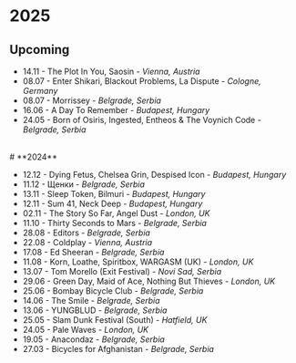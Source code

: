 # **2025**

## **Upcoming**
- 14.11 - The Plot In You, Saosin - *Vienna, Austria*
- 08.07 - Enter Shikari, Blackout Problems, La Dispute - *Cologne, Germany*
- 08.07 - Morrissey - *Belgrade, Serbia*
- 16.06 - A Day To Remember - *Budapest, Hungary*
- 24.05 - Born of Osiris, Ingested, Entheos & The Voynich Code - *Belgrade, Serbia*

<br />
# **2024** 

- 12.12 - Dying Fetus, Chelsea Grin, Despised Icon - *Budapest, Hungary*
- 11.12 - Щенки - *Belgrade, Serbia*
- 13.11 - Sleep Token, Bilmuri - *Budapest, Hungary*
- 12.11 - Sum 41, Neck Deep - *Budapest, Hungary*
- 02.11 - The Story So Far, Angel Dust - *London, UK*
- 11.10 - Thirty Seconds to Mars - *Belgrade, Serbia*
- 28.08 - Editors - *Belgrade, Serbia*
- 22.08 - Coldplay - *Vienna, Austria*
- 17.08 - Ed Sheeran - *Belgrade, Serbia*
- 11.08 - Korn, Loathe, Spiritbox, WARGASM (UK) - *London, UK*
- 13.07 - Tom Morello (Exit Festival) - *Novi Sad, Serbia*
- 29.06 - Green Day, Maid of Ace, Nothing But Thieves -  *London, UK*
- 25.06 - Bombay Bicycle Club - *Belgrade, Serbia*
- 14.06 - The Smile - *Belgrade, Serbia*
- 13.06 - YUNGBLUD - *Belgrade, Serbia*
- 25.05 - Slam Dunk Festival (South) - *Hatfield, UK*
- 24.05 - Pale Waves - *London, UK*
- 19.05 - Anacondaz - *Belgrade, Serbia*
- 27.03 - Bicycles for Afghanistan - *Belgrade, Serbia*